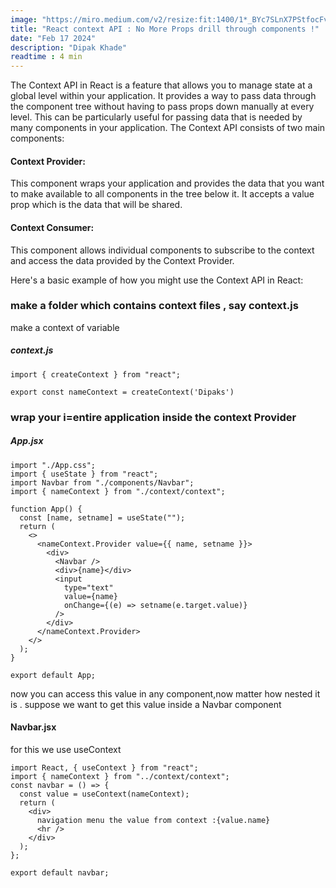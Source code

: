 ```yaml
---
image: "https://miro.medium.com/v2/resize:fit:1400/1*_BYc7SLnX7PStfocFvH2Ow.jpeg"
title: "React context API : No More Props drill through components !"
date: "Feb 17 2024"
description: "Dipak Khade"
readtime : 4 min
---
```


The Context API in React is a feature that allows you to manage state at a global level within your application. It provides a way to pass data through the component tree without having to pass props down manually at every level. This can be particularly useful for passing data that is needed by many components in your application.
The Context API consists of two main components:

#### Context Provider: 
This component wraps your application and provides the data that you want to make available to all components in the tree below it. It accepts a value prop which is the data that will be shared.

#### Context Consumer:
This component allows individual components to subscribe to the context and access the data provided by the Context Provider.

Here's a basic example of how you might use the Context API in React:

### make a folder which contains context files , say context.js
make a context of variable 
##### context.js
```
import { createContext } from "react";

export const nameContext = createContext('Dipaks')
```

### wrap your i=entire application inside the context Provider
##### App.jsx
```
import "./App.css";
import { useState } from "react";
import Navbar from "./components/Navbar";
import { nameContext } from "./context/context";

function App() {
  const [name, setname] = useState("");
  return (
    <>
      <nameContext.Provider value={{ name, setname }}>
        <div>
          <Navbar />
          <div>{name}</div>
          <input
            type="text"
            value={name}
            onChange={(e) => setname(e.target.value)}
          />
        </div>
      </nameContext.Provider>
    </>
  );
}

export default App;
```

now you can access this value in any component,now matter how nested it is .
suppose we want to get this value inside a Navbar component 

#### Navbar.jsx
for this we use useContext
```
import React, { useContext } from "react";
import { nameContext } from "../context/context";
const navbar = () => {
  const value = useContext(nameContext);
  return (
    <div>
      navigation menu the value from context :{value.name}
      <hr />
    </div>
  );
};

export default navbar;
```
